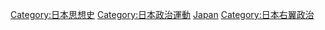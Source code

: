 [[Category:日本思想史|Category:日本思想史]]
[[Category:日本政治運動|Category:日本政治運動]]
[[Category:各國保守主義|Japan]]
[[Category:日本右翼政治|Category:日本右翼政治]]
